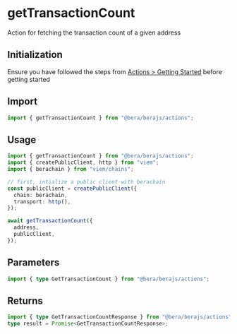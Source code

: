 # getTransactionCount

Action for fetching the transaction count of a given address

## Initialization

Ensure you have followed the steps from [Actions > Getting Started](/actions/getting-started) before getting started

## Import

```ts
import { getTransactionCount } from "@bera/berajs/actions";
```

## Usage

```ts [example.ts]
import { getTransactionCount } from "@bera/berajs/actions";
import { createPublicClient, http } from "viem";
import { berachain } from "viem/chains";

// first, intialize a public client with berachain
const publicClient = createPublicClient({
  chain: berachain,
  transport: http(),
});

await getTransactionCount({
  address,
  publicClient,
});
```

## Parameters

```ts
import { type GetTransactionCount } from "@bera/berajs/actions";
```

## Returns

```ts
import { type GetTransactionCountResponse } from "@bera/berajs/actions";
type result = Promise<GetTransactionCountResponse>;
```
